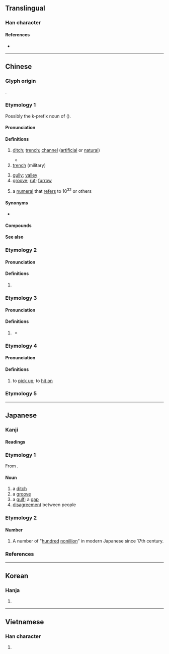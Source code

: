 {{also|沟}}
{{character info}}
==Translingual==

===Han character===
{{Han char|rn=85|rad=水|as=10|sn=13|four=35147|canj=ETTB|ids=⿰氵冓}}

====References====
* {{Han ref|kx=0639.340|dkj=17944|dj=1046.220|hdz=31692.060|uh=6E9D|ud=28317|bh=B7BE|bd=47038}}

----

==Chinese==

===Glyph origin===
{{Han etym}}
{{Han compound|水|冓|c1=s|c2=p|alt1=氵|t1=water|ls=psc}}.

===Etymology 1===
{{zh-forms|s=沟}}

Possibly the k-prefix noun of {{och-l|漏|to leak}} ({{zh-ref|Schuessler, 2007}}).

====Pronunciation====
{{zh-pron
|m=gōu
|ma=Zh-gou.ogg
|c=kau1,gau1
|c_note=gau1 - uncommon (due to homophony with {{zh-l|*㞗}})
|c-t=keu1
|h=pfs=kiêu;gd=gêu1
|md=gău/gĕu
|md_note=gău - vernacular; gĕu - literary
|mn=kau/xm,zz,tw:ko͘/qz:kio
|mn_note=kau - vernacular; ko͘/kio - literary
|mn-t=gao1
|w=1keu
|mc=y
|oc=y
|cat=n
}}

====Definitions====
{{zh-hanzi}}

# [[ditch]]; [[trench]]; [[channel]] ([[artificial]] or [[natural]]) {{zh-mw|m:條|m:道}}
#: {{zh-x|排水溝|drainage ditch}}
#* {{zh-x|到 夏天，大雨 之後，你 便 能 聽 到 許多 蝦{há}蟆{ma} 叫，那 是 都 在 溝 裡面 的，因為 ^北京 到處 都 有 溝。||ref='''1922''', {{w|Lu Xun}}, {{lang|zh|[[s:zh:鴨的喜劇|鴨的喜劇]]}}}}
# [[trench]] (military)
#: {{zh-x|壕溝|trench (military)}}
#: {{zh-x|深溝高壘|to build firm fortifications|lit=to dig deep trenches and build high defensive walls}}
# [[gully]]; [[valley]]
# [[groove]]; [[rut]]; [[furrow]] {{zh-mw|m:道}}
#: {{zh-x|屁股 溝|gluteal cleft}}
#: {{zh-x|開 溝 播種|to make furrows for sowing seeds}}
# a [[numeral]] that [[refer]]s to 10<sup>32</sup> or others
{{attention|zh|+ "short for 乳溝"?}}

====Synonyms====
* {{s|ditch}} {{zh-l|槽}}

====Compounds====
{{zh-der|溝渠|水溝|溝通|鴻溝|代溝|溝壑|河溝|排水溝|地溝|壟溝|山溝|邊溝|犁溝|壕溝|溝道|股溝|盧溝橋|九寨溝|門頭溝|乳溝|溝谷|海溝|腦溝|渠溝|冰溝|溝澗|滲溝|甲溝|天溝|臀溝|溝槽|洗溝|馬里亞納海溝|盧溝橋事變|御溝題葉|圳溝|不忘溝壑|御溝流葉|意見溝通|判若鴻溝|御溝|填溝壑|溝中瘠|深溝堅壁|盧溝曉月|溝通管道|畦溝灌溉|瓦溝|溝塹|洗溝球|明溝|深溝堅壘|溝底|溜溝子|深溝高壘|盲溝|溝中斷|洋溝|摟溝子|溝洫|溝瀆|濠溝|溝眼|溝灌|溝沿|溝壘|暗溝|澗溝|陰溝|轉死溝壑|老死溝壑|齦溝|簷溝|陽溝|轉死溝渠|高壘深溝|高城深溝|馬沙溝|羊溝|雙向溝通|邗溝|腹股溝|楊林溝|柴溝堡|梅子溝|湯溝|橫溝市|老溝|八溝|趙溝|新溝|雙溝|泉溝|柳溝|吐峪溝|張溝|三溝|西溝|十字溝|黑樟溝|古橋溝|岱王溝|沙道溝|鐵廟溝|土橋溝|龍家溝|東溝|祁家溝|楊樹溝|季陵溝|達瑪溝|中央溝|外側溝|泗澗溝:[[Sijiangou]]}}

====See also====
{{zh-numerals-10^4}}

===Etymology 2===
{{zh-forms|s=沟}}

====Pronunciation====
{{zh-pron
|m=kòu
|c=
|h=
|md=
|mn=
|dial=n
|mc=
|oc=
|cat=
}}

====Definitions====
{{zh-hanzi}}

# {{zh-only used in|溝瞀|[[ignorant]]}}

===Etymology 3===
{{zh-forms|s=沟}}

====Pronunciation====
{{zh-pron
|c=kau1
|c-t=keu1
|dial=n
|cat=v
}}

====Definitions====
{{zh-hanzi}}

# {{lb|zh|Cantonese}} {{zh-alt-form|摳|tr=-|to [[mix]]}}
#* {{quote-song|zh|year=1987|lyricist={{lw|zh|林敏聰}}|title={{lw|zh|無心睡眠}}|album=|url=|artist={{lw|zh|張國榮}}}}
#*: {{zh-x|酒醉 與 心碎 心碎 溝{kau1} 起 污煙 一 片|drunkenness and heartbreak, heartbreak, forms a muddled smog|C-LIT}}

===Etymology 4===
{{zh-forms|s=沟|alt=媾}}

====Pronunciation====
{{zh-pron
|c=kau1
|dial=n
|cat=v
}}

====Definitions====
{{zh-hanzi}}

# {{lb|zh|chiefly|Cantonese}} to [[pick up]]; to [[hit on]]

===Etymology 5===
{{zh-see|港|v}}

{{zh-cat|Intermediate|Water}}

{{cln|zh|numeral symbols|numerals}}

----

==Japanese==
{{ja-kanji forms-IVS
|vs1=01
|vs2=03
|col-vs1=aj
|col-vs2=hdmj
|pic-vs1=U6e9d-kyu.svg
|ref={{R:Kanjipedia|0002288700}}
}}

===Kanji===
{{ja-kanji|grade=c|rs=水10}}

====Readings====
{{ja-readings
|goon=く
|kanon=こう
|kun=みぞ-, どぶ-
}}

===Etymology 1===
From {{inh|ja|jpx-pro|*minsə}}.

====Noun====
{{ja-noun|みぞ}}

# a [[ditch]]
# a [[groove]]
# a [[gulf]]; a [[gap]]
# [[disagreement]] between people
#: {{ja-usex|大きな'''溝'''がある|おおき な '''みぞ''' が ある|there is tremendous '''disagreement'''}}
#: {{ja-usex|'''溝'''が深まる|'''みぞ''' が ふかまる|'''disagreement''' worsens}}

===Etymology 2===

====Number====
{{ja-pos|numeral symbol|こう}}

# A number of "[[hundred]] [[nonillion]]" in modern Japanese since 17th century.

===References===
<references/>

{{c|ja|Water|sort=みぞ}}

----

==Korean==

===Hanja===
{{ko-hanja|hangeul=구|eumhun=|rv=gu|mr=ku|y=kwu}}

# {{rfdef|ko|sort=水10}}

----

==Vietnamese==

===Han character===
{{vi-readings|reading=câu|rs=水10}}

# {{rfdef|vi|sort=水10}}